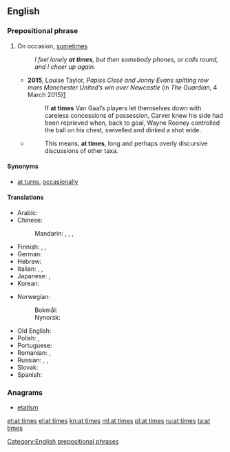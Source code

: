 ==English==

===Prepositional phrase===
{{head|en|prepositional phrase|head=[[at]] [[times]]}}

# {{label|en|idiomatic}} On occasion, [[sometimes]]
#: ''I feel lonely '''at times''', but then somebody phones, or calls round, and I cheer up again.''
#* '''2015''', Louise Taylor, ''Papiss Cissé and Jonny Evans spitting row mars Manchester United’s win over Newcastle'' (in ''The Guardian'', 4 March 2015)[http://www.theguardian.com/football/2015/mar/04/newcastle-united-manchester-united-premier-league-match-report]
#*: If '''at times''' Van Gaal’s players let themselves down with careless concessions of possession, Carver knew his side had been reprieved when, back to goal, Wayne Rooney controlled the ball on his chest, swivelled and dinked a shot wide.
#* {{RQ:Schuster Hepaticae V|viii}}
#*: This means, '''at times''', long and perhaps overly discursive discussions of other taxa.

====Synonyms====
* [[at turns]], [[occasionally]]

====Translations====
{{trans-top|on occasion, sometimes}}
* Arabic: {{t|ar|أَحْيَانًا}}
* Chinese:
*: Mandarin: {{t+|cmn|有時|sc=Hani}}, {{t+|cmn|有时|tr=yǒushí|sc=Hani}}, {{t+|cmn|有時候|sc=Hani}}, {{t+|cmn|有时候|tr=yǒushíhou|sc=Hani}}
* Finnish: {{t+|fi|ajoittain}}, {{t+|fi|välillä}}, {{t+|fi|joskus}}
* German: {{t+|de|zeitweise}}
* Hebrew: {{t+|he|לִפְעָמִים|tr=lif'`amím}}
* Italian: {{t|it|a volte}}, {{t+|it|talvolta}}, {{t|it|di quando in quando}}
* Japanese: {{t+|ja|時時|tr=ときどき, tokidoki}}, {{t+|ja|時々|tr=ときどき, tokidoki}}
* Korean: {{t+|ko|자주|sc=Hang}}
{{trans-mid}}
* Norwegian:
*: Bokmål: {{t|nb|til tider}}
*: Nynorsk: {{t|nn|til tider}}
* Old English: {{t|ang|hwilum}}
* Polish: {{t+|pl|niekiedy}}, {{t+|pl|czasami}}
* Portuguese: {{t+|pt|às vezes}}
* Romanian: {{t+|ro|câteodată}}, {{t+|ro|uneori}}
* Russian: {{t+|ru|иногда́}}, {{t+|ru|времена́ми}}, {{t+|ru|подча́с}}
* Slovak: {{t|sk|občas}}
* Spanish: {{t+|es|a veces}}
{{trans-bottom}}

===Anagrams===
* [[etatism#English|etatism]]

[[Category:English prepositional phrases]]

[[et:at times]]
[[el:at times]]
[[kn:at times]]
[[ml:at times]]
[[pl:at times]]
[[ru:at times]]
[[ta:at times]]